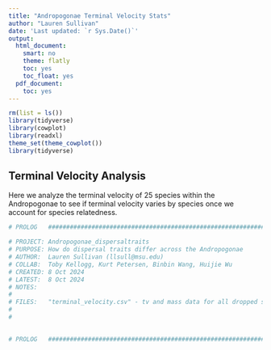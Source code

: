 ```yaml
---
title: "Andropogonae Terminal Velocity Stats"
author: "Lauren Sullivan"
date: 'Last updated: `r Sys.Date()`'
output:
  html_document:
    smart: no
    theme: flatly
    toc: yes
    toc_float: yes
  pdf_document:
    toc: yes
---
```


```r
rm(list = ls())
library(tidyverse)
library(cowplot)
library(readxl)
theme_set(theme_cowplot())
library(tidyverse)
```

## Terminal Velocity Analysis

Here we analyze the terminal velocity of 25 species within the Andropogonae to see if terminal velocity varies by species once we account for species relatedness.

```r
# PROLOG   ##############################################################################

# PROJECT: Andropogonae_dispersaltraits
# PURPOSE: How do dispersal traits differ across the Andropogonae
# AUTHOR:  Lauren Sullivan (llsull@msu.edu)
# COLLAB:  Toby Kellogg, Kurt Petersen, Binbin Wang, Huijie Wu
# CREATED: 8 Oct 2024
# LATEST:  8 Oct 2024
# NOTES:   
#
# FILES:   "terminal_velocity.csv" - tv and mass data for all dropped seeds
#
#
  

# PROLOG   ##############################################################################
```
